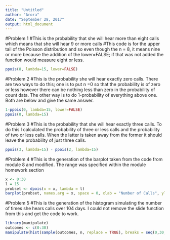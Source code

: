 ```yaml
---
title: "Untitled"
author: "Arora"
date: "September 28, 2017"
output: html_document
---
```


#Problem 1
#This is the probability that she will hear more than eight calls which means that she will hear 9 or more calls
#This code is for the upper tail of the Poisson distribution and so even though the n = 8, it means nine or more because the addition of the lower=FALSE; if that was not added the function would measure eight or less. 
```r
ppois(8, lambda=15, lower=FALSE)
```

#Problem 2
#This is the probability she will hear exactly zero calls. There are two ways to do this; one is to put n =0 so that the probability is of zero or less however there can be nothing less than zero in the probability of count data. The other way is to do 1-probability of everything above one. Both are below and give the same answer. 
```r
1-ppois(0, lambda=15, lower=FALSE)
ppois(0, lambda=15)
```
#Problem 3
#This is the probability that she will hear exactly three calls. To do this I calculated the probability of three or less calls and the probability of two or less calls. When the latter is taken away from the former it should leave the probability of just three calls. 
```r
ppois(3, lambda=15) - ppois(2, lambda=15)
```

#Problem 4
#This is the generation of the barplot taken from the code from module 8 and modified. The range was specified within the module homework section
```r
x <- 0:30
l = 15
probset <- dpois(x = x, lambda = l)
barplot(probset, names.arg = x, space = 0, xlab = "Number of Calls", ylab = "Probability of Hearing Calls", main = "Probability Mass Function")
```

#Problem 5
#This is the generation of the histogram simulating the number of times she hears calls over 104 days. I could not remove the slide function from this and get the code to work. 
```r
library(manipulate)
outcomes <- c(0:30)
manipulate(hist(sample(outcomes, n, replace = TRUE), breaks = seq(0,30,1), probability = TRUE, main = paste("Histogram of Outcomes of ", n, " Days of Listening", sep = ""), xlab = "Number of Calls", ylab = "Probability", xlim=c(0,30)), n = slider(0,10000, initial = 104, step = 100))
```

